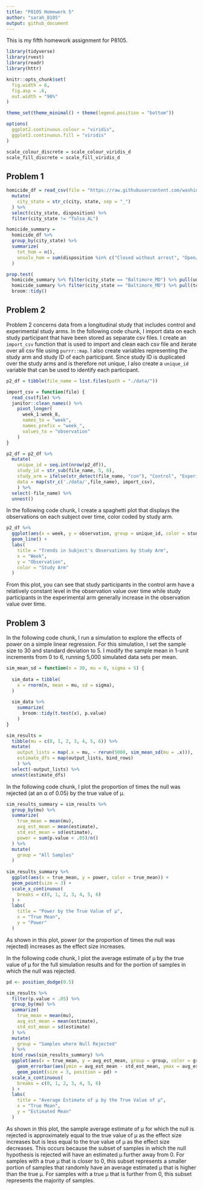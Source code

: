 ```yaml
---
title: "P8105 Homework 5"
author: "sarah_8105"
output: github_document
---
```



This is my fifth homework assignment for P8105.

```r
library(tidyverse)
library(rvest)
library(readr)
library(httr)

knitr::opts_chunk$set(
  fig.width = 6,
  fig.asp = .6,
  out.width = "90%"
)

theme_set(theme_minimal() + theme(legend.position = "bottom"))

options(
  ggplot2.continuous.colour = "viridis",
  ggplot2.continuous.fill = "viridis"
)

scale_colour_discrete = scale_colour_viridis_d
scale_fill_discrete = scale_fill_viridis_d

```


## Problem 1

```r
homicide_df = read_csv(file = "https://raw.githubusercontent.com/washingtonpost/data-homicides/master/homicide-data.csv") %>%
  mutate(
    city_state = str_c(city, state, sep = "_")
  ) %>%
  select(city_state, disposition) %>%
  filter(city_state != "Tulsa_AL")

homicide_summary =
  homicide_df %>%
  group_by(city_state) %>%
  summarize(
    tot_hom = n(),
    unsolv_hom = sum(disposition %in% c("Closed without arrest", "Open/No arrest"))
  )
```

```r
prop.test(
  homicide_summary %>% filter(city_state == "Baltimore_MD") %>% pull(unsolv_hom),
  homicide_summary %>% filter(city_state == "Baltimore_MD") %>% pull(tot_hom)) %>%
  broom::tidy()
```


## Problem 2

Problem 2 concerns data from a longitudinal study that includes control and experimental study arms. In the following code chunk, I import data on each study participant that have been stored as separate csv files. I create an `import_csv` function that is used to import and clean each csv file and iterate over all csv file using `purrr::map`. I also create variables representing the study arm and study ID of each participant. Since study ID is duplicated over the study arms and is therefore not unique, I also create a `unique_id` variable that can be used to identify each participant.

```r
p2_df = tibble(file_name = list.files(path = "./data/"))

import_csv = function(file) {
  read_csv(file) %>%
  janitor::clean_names() %>%
    pivot_longer(
      week_1:week_8,
      names_to = "week",
      names_prefix = "week_",
      values_to = "observation"
    )
}

p2_df = p2_df %>%
  mutate(
    unique_id = seq.int(nrow(p2_df)),
    study_id = str_sub(file_name, 5, 6),
    study_arm = ifelse(str_detect(file_name, "con"), "Control", "Experimental"),
    data = map(str_c('./data/',file_name), import_csv),
    ) %>%
  select(-file_name) %>%
  unnest()

```

In the following code chunk, I create a spaghetti plot that displays the observations on each subject over time, color coded by study arm.

```r
p2_df %>%
  ggplot(aes(x = week, y = observation, group = unique_id, color = study_arm)) +
  geom_line() +
  labs(
    title = "Trends in Subject's Observations by Study Arm",
    x = "Week",
    y = "Observation",
    color = "Study Arm"
  )
```

From this plot, you can see that study participants in the control arm have a relatively constant level in the observation value over time while study participants in the experimental arm generally increase in the observation value over time.  


## Problem 3 

In the following code chunk, I run a simulation to explore the effects of power on a simple linear regression. For this simulation, I set the sample size to 30 and standard deviation to 5. I modify the sample mean in 1-unit increments from 0 to 6, running 5,000 simulated data sets per mean. 

```r
sim_mean_sd = function(n = 30, mu = 0, sigma = 5) {
  
  sim_data = tibble(
    x = rnorm(n, mean = mu, sd = sigma),
  )
  
  sim_data %>% 
    summarize(
      broom::tidy(t.test(x), p.value)
    ) 
}

sim_results = 
  tibble(mu = c(0, 1, 2, 3, 4, 5, 6)) %>%
  mutate(
    output_lists = map(.x = mu, ~ rerun(5000, sim_mean_sd(mu = .x))),
    estimate_dfs = map(output_lists, bind_rows)
    ) %>%
  select(-output_lists) %>%
  unnest(estimate_dfs)

```

In the following code chunk, I plot the proportion of times the null was rejected (at an α of 0.05) by the true value of μ.

```r
sim_results_summary = sim_results %>%
  group_by(mu) %>%
  summarize(
    true_mean = mean(mu),
    avg_est_mean = mean(estimate),
    std_est_mean = sd(estimate),
    power = sum(p.value < .05)/n()
  ) %>%
  mutate(
    group = "All Samples"
  )
  
sim_results_summary %>%
  ggplot(aes(x = true_mean, y = power, color = true_mean)) +
  geom_point(size = 3) +
  scale_x_continuous(
    breaks = c(0, 1, 2, 3, 4, 5, 6)
  ) +
  labs(
    title = "Power by the True Value of μ",
    x = "True Mean",
    y = "Power"
  )

```

As shown in this plot, power (or the proportion of times the null was rejected) increases as the effect size increases.  

In the following code chunk, I plot the average estimate of μ by the true value of μ for the full simulation results and for the portion of samples in which the null was rejected.  

```r
pd <- position_dodge(0.5) 

sim_results %>%
  filter(p.value < .05) %>%
  group_by(mu) %>%
  summarize(
    true_mean = mean(mu),
    avg_est_mean = mean(estimate),
    std_est_mean = sd(estimate)
  ) %>%
  mutate(
    group = "Samples where Null Rejected"
  ) %>%
  bind_rows(sim_results_summary) %>%
  ggplot(aes(x = true_mean, y = avg_est_mean, group = group, color = group)) +
    geom_errorbar(aes(ymin = avg_est_mean - std_est_mean, ymax = avg_est_mean + std_est_mean), position = pd, width = .1) +
    geom_point(size = 3, position = pd) +
  scale_x_continuous(
    breaks = c(0, 1, 2, 3, 4, 5, 6)
  ) +
  labs(
    title = "Average Estimate of μ by the True Value of μ",
    x = "True Mean",
    y = "Estimated Mean"
  )
```

As shown in this plot, the sample average estimate of μ for which the null is rejected is approximately equal to the true value of μ as the effect size increases but is less equal to the true value of μ as the effect size decreases. This occurs because the subset of samples in which the null hypothesis is rejected will have an estimated μ further away from 0. For samples with a true μ that is closer to 0, this subset represents a smaller portion of samples that randomly have an average estimated μ that is higher than the true μ. For samples with a true μ that is further from 0, this subset represents the majority of samples. 

